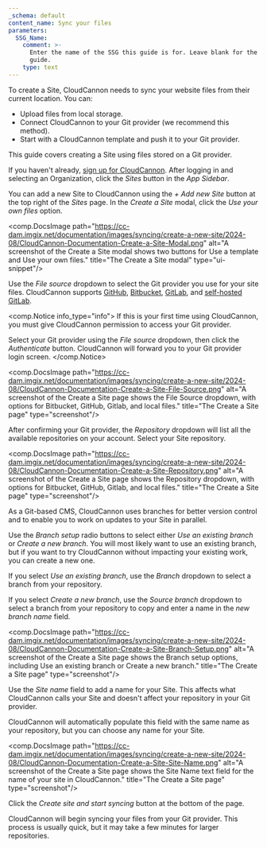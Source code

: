 ```yaml
---
_schema: default
content_name: Sync your files
parameters:
  SSG_Name:
    comment: >-
      Enter the name of the SSG this guide is for. Leave blank for the universal
      guide.
    type: text
---
```


To create a Site, CloudCannon needs to sync your website files from their current location. You can:

* Upload files from local storage.
* Connect CloudCannon to your Git provider (we recommend this method).
* Start with a CloudCannon template and push it to your Git provider.

This guide covers creating a Site using files stored on a Git provider.

If you haven't already, <a href="https://app.cloudcannon.com/register" target="_blank" rel="noopener">sign up for CloudCannon</a>. After logging in and selecting an Organization, click the *Sites* button in the *App Sidebar*.

You can add a new Site to CloudCannon using the *\+ Add new Site* button at the top right of the *Sites* page. In the *Create a Site* modal, click the *Use your own files* option.

<comp.DocsImage path="https://cc-dam.imgix.net/documentation/images/syncing/create-a-new-site/2024-08/CloudCannon-Documentation-Create-a-Site-Modal.png" alt="A screenshot of the Create a Site modal shows two buttons for Use a template and Use your own files." title="The Create a Site modal" type="ui-snippet"/>

Use the *File source* dropdown to select the Git provider you use for your site files. CloudCannon supports <a href="https://cloudcannon.com/documentation/articles/connecting-a-github-repository-as-your-source/" target="_blank" rel="noopener">GitHub</a>, <a href="https://cloudcannon.com/documentation/articles/connecting-a-bitbucket-respository-as-your-source/" target="_blank" rel="noopener">Bitbucket</a>, <a href="https://cloudcannon.com/documentation/articles/connecting-a-gitlab-respository-as-your-source/" target="_blank" rel="noopener">GitLab</a>, and <a href="https://cloudcannon.com/documentation/articles/connecting-a-self-hosted-gitlab-repository-as-your-source/" target="_blank" rel="noopener">self-hosted GitLab</a>.

<comp.Notice info_type="info">
  If this is your first time using CloudCannon, you must give CloudCannon permission to access your Git provider.

  Select your Git provider using the *File source* dropdown, then click the *Authenticate* button. CloudCannon will forward you to your Git provider login screen.
</comp.Notice>

<comp.DocsImage path="https://cc-dam.imgix.net/documentation/images/syncing/create-a-new-site/2024-08/CloudCannon-Documentation-Create-a-Site-File-Source.png" alt="A screenshot of the Create a Site page shows the File Source dropdown, with options for Bitbucket, GitHub, Gitlab, and local files." title="The Create a Site page" type="screenshot"/>

After confirming your Git provider, the *Repository* dropdown will list all the available repositories on your account. Select your Site repository.

<comp.DocsImage path="https://cc-dam.imgix.net/documentation/images/syncing/create-a-new-site/2024-08/CloudCannon-Documentation-Create-a-Site-Repository.png" alt="A screenshot of the Create a Site page shows the Repository dropdown, with options for Bitbucket, GitHub, Gitlab, and local files." title="The Create a Site page" type="screenshot"/>

As a Git-based CMS, CloudCannon uses branches for better version control and to enable you to work on updates to your Site in parallel.

Use the *Branch setup* radio buttons to select either *Use an existing branch* or *Create a new branch*. You will most likely want to use an existing branch, but if you want to try CloudCannon without impacting your existing work, you can create a new one.

If you select *Use an existing branch*, use the *Branch* dropdown to select a branch from your repository.

If you select *Create a new branch*, use the *Source branch* dropdown to select a branch from your repository to copy and enter a name in the *new branch name* field.

<comp.DocsImage path="https://cc-dam.imgix.net/documentation/images/syncing/create-a-new-site/2024-08/CloudCannon-Documentation-Create-a-Site-Branch-Setup.png" alt="A screenshot of the Create a Site page shows the Branch setup options, including Use an existing branch or Create a new branch." title="The Create a Site page" type="screenshot"/>

Use the *Site name* field to add a name for your Site. This affects what CloudCannon calls your Site and doesn't affect your repository in your Git provider.

CloudCannon will automatically populate this field with the same name as your repository, but you can choose any name for your Site.

<comp.DocsImage path="https://cc-dam.imgix.net/documentation/images/syncing/create-a-new-site/2024-08/CloudCannon-Documentation-Create-a-Site-Site-Name.png" alt="A screenshot of the Create a Site page shows the Site Name text field for the name of your site in CloudCannon." title="The Create a Site page" type="screenshot"/>

Click the *Create site and start syncing* button at the bottom of the page.

CloudCannon will begin syncing your files from your Git provider. This process is usually quick, but it may take a few minutes for larger repositories.